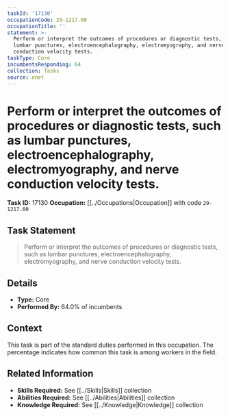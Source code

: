 ```yaml
---
taskId: '17130'
occupationCode: 29-1217.00
occupationTitle: ''
statement: >-
  Perform or interpret the outcomes of procedures or diagnostic tests, such as
  lumbar punctures, electroencephalography, electromyography, and nerve
  conduction velocity tests.
taskType: Core
incumbentsResponding: 64
collection: Tasks
source: onet
---
```

# Perform or interpret the outcomes of procedures or diagnostic tests, such as lumbar punctures, electroencephalography, electromyography, and nerve conduction velocity tests.

**Task ID:** 17130
**Occupation:** [[../Occupations|Occupation]] with code `29-1217.00`

## Task Statement

> Perform or interpret the outcomes of procedures or diagnostic tests, such as lumbar punctures, electroencephalography, electromyography, and nerve conduction velocity tests.

## Details

- **Type:** Core
- **Performed By:** 64.0% of incumbents

## Context

This task is part of the standard duties performed in this occupation. The percentage indicates how common this task is among workers in the field.

## Related Information

- **Skills Required:** See [[../Skills|Skills]] collection
- **Abilities Required:** See [[../Abilities|Abilities]] collection
- **Knowledge Required:** See [[../Knowledge|Knowledge]] collection
